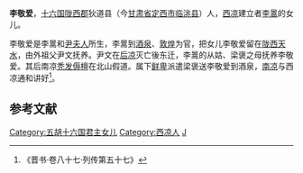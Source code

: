 '''李敬爱'''，[[十六国|十六国]][[陇西郡|陇西郡]]狄道县（今[[甘肃省|甘肃省]][[定西市|定西市]][[临洮县|临洮县]]）人，[[西凉|西凉]]建立者[[李暠|李暠]]的女儿。

李敬爱是李暠和[[尹太后|尹夫人]]所生，李暠到[[酒泉|酒泉]]、[[敦煌|敦煌]]为官，把女儿李敬爱留在[[陇西|陇西]][[天水|天水]]，由外祖父尹文抚养。尹文在[[后凉|后凉]]灭亡後东迁，李暠的从姑、梁褒之母抚养李敬爱。其后南凉[[秃发傉檀|秃发傉檀]]在北山假道。属下[[鲜卑|鲜卑]]派遣梁褒送李敬爱到酒泉，[[南凉|南凉]]与西凉通和讲好<ref>《晋书·卷八十七·列传第五十七》</ref>。

== 参考文献 ==
{{reflist}}

{{DEFAULTSORT:L}}
[[Category:五胡十六国君主女儿|Category:五胡十六国君主女儿]]
[[Category:西凉人|Category:西凉人]]
[[Category:陇西李氏|J]]